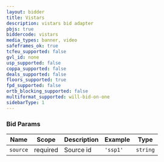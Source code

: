 ```yaml
---
layout: bidder
title: Vistars
description: vistars bid adapter
pbjs: true
biddercode: vistars
media_types: banner, video
safeframes_ok: true
tcfeu_supported: false
gvl_id: none
usp_supported: false
coppa_supported: false
deals_supported: false
floors_supported: true
fpd_supported: false
ortb_blocking_supported: false
multiformat_supported: will-bid-on-one
sidebarType: 1
---
```


### Bid Params


| Name          | Scope    | Description   | Example     | Type     |
|---------------|----------|---------------|-------------|----------|
| `source`      | required | Source id     | `'ssp1'`    | `string` |

